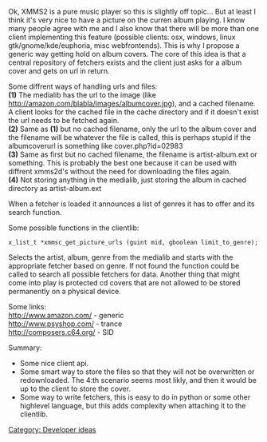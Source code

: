{{Navbar}}

Ok, XMMS2 is a pure music player so this is slightly off topic... But at least I think it's very nice to have a picture on the curren album playing. I know many people agree with me and I also know that there will be more than one client implementing this feature (possible clients: osx, windows, linux gtk/gnome/kde/euphoria, misc webfrontends). This is why I propose a generic way getting hold on album covers. The core of this idea is that a central repository of fetchers exists and the client just asks for a album cover and gets on url in return.



Some diffrent ways of handling urls and files:<br />
'''(1)''' The medialib has the url to the image (like http://amazon.com/blabla/images/albumcover.jpg), and a cached filename. A client looks for the cached file in the cache directory and if it doesn't exist the url needs to be fetched again. <br />
'''(2)''' Same as '''(1)''' but no cached filename, only the url to the album cover and the filename will be whatever the file is called, this is perhaps stupid if the albumcoverurl is something like cover.php?id=02983<br />
'''(3)''' Same as first but no cached filename, the filename is artist-album.ext or something. This is probably the best one because it can be used with diffrent xmms2d's without the need for downloading the files again.<br />
'''(4)''' Not storing anything in the medialib, just storing the album in cached directory as artist-album.ext<br />


When a fetcher is loaded it announces a list of genres it has to offer and its search function.


Some possible functions in the clientlib:

 x_list_t *xmmsc_get_picture_urls (guint mid, gboolean limit_to_genre);
Selects the artist, album, genre from the medialib and starts with the appropriate fetcher based on genre. If not found the function could be called to search all possible fetchers for data.
Another thing that might come into play is protected cd covers that are not allowed to be stored permanently on a physical device.

Some links:<br />
http://www.amazon.com/ -  generic<br />
http://www.psyshop.com/ - trance<br />
http://composers.c64.org/ - SID<br />


Summary:
* Some nice client api.
* Some smart way to store the files so that they will not be overwritten or redownloaded. The 4:th scenario seems most likly, and then it would be up to the client to store the cover.
* Some way to write fetchers, this is easy to do in python or some other highlevel language, but this adds complexity when attaching it to the clientlib.

[[Category: Developer ideas]]